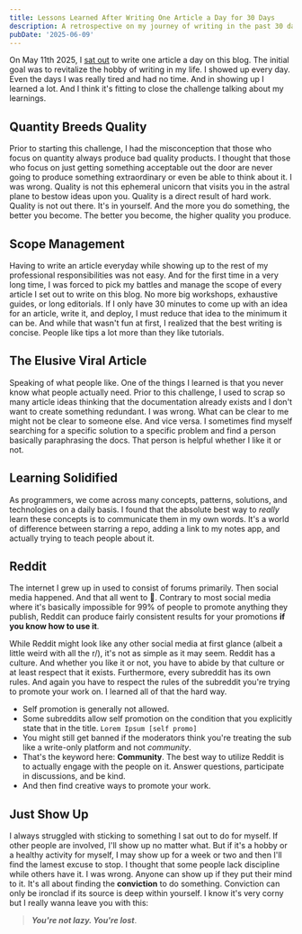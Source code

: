 ```yaml
---
title: Lessons Learned After Writing One Article a Day for 30 Days
description: A retrospective on my journey of writing in the past 30 days.
pubDate: '2025-06-09'
---
```


On May 11th 2025, I [sat out](https://gebna.gg/blog/one-article-a-day-challenge) to write one article a day on this blog. The initial goal was to revitalize the hobby of writing in my life. I showed up every day. Even the days I was really tired and had no time. And in showing up I learned a lot. And I think it's fitting to close the challenge talking about my learnings.

## Quantity Breeds Quality

Prior to starting this challenge, I had the misconception that those who focus on quantity always produce bad quality products. I thought that those who focus on just getting something acceptable out the door are never going to produce something extraordinary or even be able to think about it. I was wrong. Quality is not this ephemeral unicorn that visits you in the astral plane to bestow ideas upon you. Quality is a direct result of hard work. Quality is not out there. It's in yourself. And the more you do something, the better you become. The better you become, the higher quality you produce.

## Scope Management

Having to write an article everyday while showing up to the rest of my professional responsibilities was not easy. And for the first time in a very long time, I was forced to pick my battles and manage the scope of every article I set out to write on this blog. No more big workshops, exhaustive guides, or long editorials. If I only have 30 minutes to come up with an idea for an article, write it, and deploy, I must reduce that idea to the minimum it can be. And while that wasn't fun at first, I realized that the best writing is concise. People like tips a lot more than they like tutorials.

## The Elusive Viral Article

Speaking of what people like. One of the things I learned is that you never know what people actually need. Prior to this challenge, I used to scrap so many article ideas thinking that the documentation already exists and I don't want to create something redundant. I was wrong. What can be clear to me might not be clear to someone else. And vice versa. I sometimes find myself searching for a specific solution to a specific problem and find a person basically paraphrasing the docs. That person is helpful whether I like it or not.

## Learning Solidified

As programmers, we come across many concepts, patterns, solutions, and technologies on a daily basis. I found that the absolute best way to _really_ learn these concepts is to communicate them in my own words. It's a world of difference between starring a repo, adding a link to my notes app, and actually trying to teach people about it.

## Reddit

The internet I grew up in used to consist of forums primarily. Then social media happened. And that all went to 💩. Contrary to most social media where it's basically impossible for 99% of people to promote anything they publish, Reddit can produce fairly consistent results for your promotions **if you know how to use it**.

While Reddit might look like any other social media at first glance (albeit a little weird with all the r/), it's not as simple as it may seem. Reddit has a culture. And whether you like it or not, you have to abide by that culture or at least respect that it exists. Furthermore, every subreddit has its own rules. And again you have to respect the rules of the subreddit you're trying to promote your work on. I learned all of that the hard way.

- Self promotion is generally not allowed.
- Some subreddits allow self promotion on the condition that you explicitly state that in the title. `Lorem Ipsum [self promo]`
- You might still get banned if the moderators think you're treating the sub like a write-only platform and not _community_.
- That's the keyword here: **Community**. The best way to utilize Reddit is to actually engage with the people on it. Answer questions, participate in discussions, and be kind.
- And then find creative ways to promote your work.

## Just Show Up

I always struggled with sticking to something I sat out to do for myself. If other people are involved, I'll show up no matter what. But if it's a hobby or a healthy activity for myself, I may show up for a week or two and then I'll find the lamest excuse to stop. I thought that some people lack discipline while others have it. I was wrong. Anyone can show up if they put their mind to it. It's all about finding the **conviction** to do something. Conviction can only be ironclad if its source is deep within yourself. I know it's very corny but I really wanna leave you with this:

> **_You're not lazy. You're lost_**.
